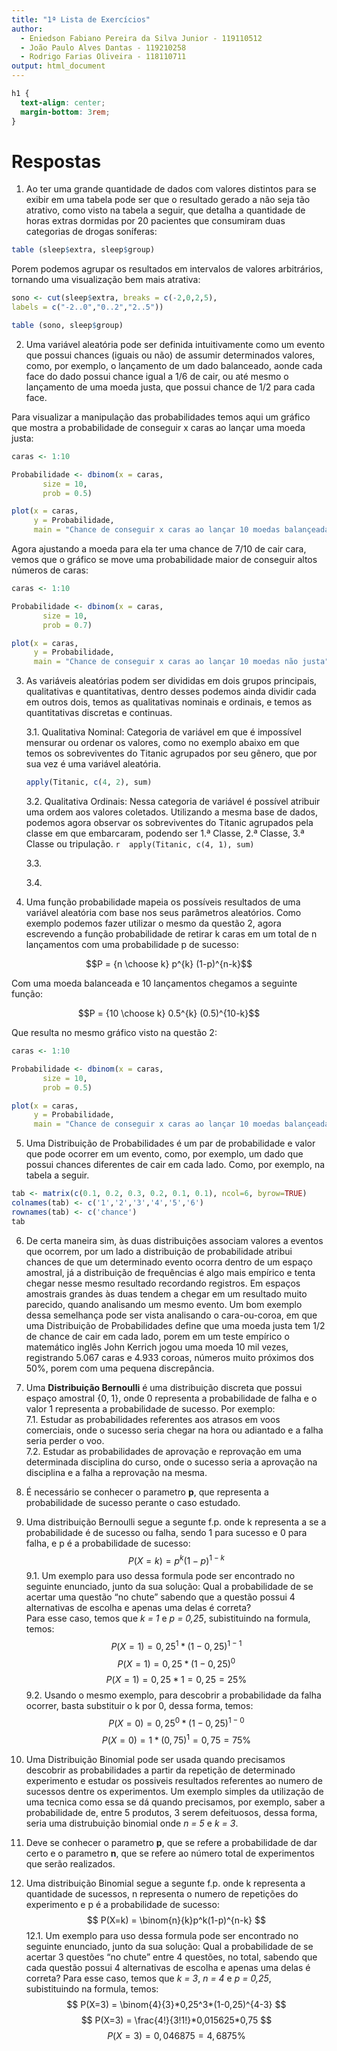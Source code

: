 ```yaml
---
title: "1ª Lista de Exercícios"
author: 
  - Eniedson Fabiano Pereira da Silva Junior - 119110512  
  - João Paulo Alves Dantas - 119210258  
  - Rodrigo Farias Oliveira - 118110711
output: html_document
---
```


```css
h1 {
  text-align: center;
  margin-bottom: 3rem;
}
```

# Respostas

1. Ao ter uma grande quantidade de dados com valores distintos para se exibir em uma tabela pode ser que o resultado gerado a não seja tão atrativo, como visto na tabela a seguir, que detalha a quantidade de horas extras dormidas por 20 pacientes que consumiram duas categorias de drogas soníferas: 

``` r
table (sleep$extra, sleep$group)
```

Porem podemos agrupar os resultados em intervalos de valores arbitrários, tornando uma visualização bem mais atrativa: 
```r
sono <- cut(sleep$extra, breaks = c(-2,0,2,5), 
labels = c("-2..0","0..2","2..5"))

table (sono, sleep$group)
```

2. Uma variável aleatória pode ser definida intuitivamente como um evento que possui chances (iguais ou não) de assumir determinados valores, como, por exemplo, o lançamento de um dado balanceado, aonde cada face do dado possui chance igual a 1/6 de cair, ou até mesmo o lançamento de uma moeda justa, que possui chance de 1/2 para cada face.

Para visualizar a manipulação das probabilidades temos aqui um gráfico que mostra a probabilidade de conseguir x caras ao lançar uma moeda justa:

``` r
caras <- 1:10

Probabilidade <- dbinom(x = caras,
       size = 10,
       prob = 0.5)

plot(x = caras, 
     y = Probabilidade,
     main = "Chance de conseguir x caras ao lançar 10 moedas balançeada") 
```

Agora ajustando a moeda para ela ter uma chance de 7/10 de cair cara, vemos que o gráfico se move uma probabilidade maior de conseguir altos números de caras:

``` r
caras <- 1:10

Probabilidade <- dbinom(x = caras,
       size = 10,
       prob = 0.7)

plot(x = caras, 
     y = Probabilidade,
     main = "Chance de conseguir x caras ao lançar 10 moedas não justa") 
```

3. As variáveis aleatórias podem ser divididas em dois grupos principais, qualitativas e quantitativas, dentro desses podemos ainda dividir cada em outros dois, temos as qualitativas nominais e ordinais, e temos as quantitativas discretas e continuas.

    3.1. Qualitativa Nominal: Categoria de variável em que é impossível mensurar ou ordenar os valores, como no exemplo abaixo em que temos os sobreviventes do Titanic agrupados por seu gênero, que por sua vez é uma variável aleatória.

    ``` r
    apply(Titanic, c(4, 2), sum)
    ```
  
  
    3.2. Qualitativa Ordinais: Nessa categoria de variável é possível atribuir uma ordem aos valores coletados. Utilizando a mesma base de dados, podemos agora observar os sobreviventes do Titanic agrupados pela classe em que embarcaram, podendo ser 1.ª Classe, 2.ª Classe, 3.ª Classe ou tripulação.
    ``` r
    apply(Titanic, c(4, 1), sum)
    ```
    
    3.3.
    
    3.4.
    

4. Uma função probabilidade mapeia os possíveis resultados de uma variável aleatória com base nos seus parâmetros aleatórios. Como exemplo podemos fazer utilizar o mesmo da questão 2, agora escrevendo a função probabilidade de retirar k caras em um total de n lançamentos com uma probabilidade p de sucesso:

$$P = {n \choose k} p^{k} (1-p)^{n-k}$$

Com uma moeda balanceada e 10 lançamentos chegamos a seguinte função:

$$P = {10 \choose k} 0.5^{k} (0.5)^{10-k}$$

Que resulta no mesmo gráfico visto na questão 2:

``` r
caras <- 1:10

Probabilidade <- dbinom(x = caras,
       size = 10,
       prob = 0.5)

plot(x = caras, 
     y = Probabilidade,
     main = "Chance de conseguir x caras ao lançar 10 moedas balançeada") 
```

5. Uma Distribuição de Probabilidades é um par de probabilidade e valor que pode ocorrer em um evento, como, por exemplo, um dado que possui chances diferentes de cair em cada lado. Como, por exemplo, na tabela a seguir.

``` r
tab <- matrix(c(0.1, 0.2, 0.3, 0.2, 0.1, 0.1), ncol=6, byrow=TRUE)
colnames(tab) <- c('1','2','3','4','5','6')
rownames(tab) <- c('chance')
tab
```

6. De certa maneira sim, às duas distribuições associam valores a eventos que ocorrem, por um lado a distribuição de probabilidade atribui chances de que um determinado evento ocorra dentro de um espaço amostral, já a distribuição de frequências é algo mais empírico e tenta chegar nesse mesmo resultado recordando registros. Em espaços amostrais grandes às duas tendem a chegar em um resultado muito parecido, quando analisando um mesmo evento. Um bom exemplo dessa semelhança pode ser vista analisando o cara-ou-coroa, em que uma Distribuição de Probabilidades define que uma moeda justa tem 1/2 de chance de cair em cada lado, porem em um teste empírico o matemático inglês John Kerrich jogou uma moeda 10 mil vezes, registrando 5.067 caras e 4.933 coroas, números muito próximos dos 50%, porem com uma pequena discrepância.
  
7. Uma **Distribuição Bernoulli** é uma distribuição discreta que possui espaço amostral {0, 1}, onde 0 representa a probabilidade de falha e o valor 1 representa a probabilidade de sucesso. Por exemplo:  
    7.1. Estudar as probabilidades referentes aos atrasos em voos comerciais, onde o sucesso seria chegar na hora ou adiantado e a falha seria perder o voo.  
    7.2. Estudar as probabilidades de aprovação e reprovação em uma determinada disciplina do curso, onde o sucesso seria a aprovação na disciplina e a falha a reprovação na mesma.  
  
8. É necessário se conhecer o parametro **p**, que representa a probabilidade de sucesso perante o caso estudado.

9. Uma distribuição Bernoulli segue a segunte f.p. onde k representa a se a probabilidade é de sucesso ou falha, sendo 1 para sucesso e 0 para falha, e p é a probabilidade de sucesso:
$$
  P(X=k) = p^k(1-p)^{1-k}
$$
    9.1. Um exemplo para uso dessa formula pode ser encontrado no seguinte enunciado, junto da sua solução:
    Qual a probabilidade de se acertar uma questão "no chute" sabendo que a questão possui 4 alternativas de escolha e apenas uma delas é correta?  
    Para esse caso, temos que *k = 1* e *p = 0,25*, subistituindo na formula, temos:
    $$
      P(X=1) = 0,25^1*(1-0,25)^{1-1}
    $$
    $$
      P(X=1) = 0,25*(1-0,25)^0
    $$
    $$
      P(X=1) = 0,25*1 = 0,25 = 25\%
    $$
    9.2. Usando o mesmo exemplo, para descobrir a probabilidade da falha ocorrer, basta substituir o k por 0, dessa forma, temos:
    $$
      P(X=0) = 0,25^0*(1-0,25)^{1-0}
    $$
    $$
      P(X=0) = 1*(0,75)^1 = 0,75 = 75\%
    $$
10. Uma Distribuição Binomial pode ser usada quando precisamos descobrir as probabilidades a partir da repetição de determinado experimento e estudar os possiveis resultados referentes ao numero de sucessos dentre os experimentos. Um exemplo simples da utilização de uma tecnica como essa se dá quando precisamos, por exemplo, saber a probabilidade de, entre 5 produtos, 3 serem defeituosos, dessa forma, seria uma distrubuição binomial onde *n = 5* e *k = 3*.

11. Deve se conhecer o parametro **p**, que se refere a probabilidade de dar certo e o parametro **n**, que se refere ao número total de experimentos que serão realizados.

12. Uma distribuição Binomial segue a segunte f.p. onde k representa a quantidade de sucessos, n representa o numero de repetições do experimento e p é a probabilidade de sucesso:
$$
  P(X=k) = \binom{n}{k}p^k(1-p)^{n-k}
$$
    12.1. Um exemplo para uso dessa formula pode ser encontrado no seguinte enunciado, junto da sua solução:
    Qual a probabilidade de se acertar 3 questões "no chute" entre 4 questões, no total, sabendo que cada questão   possui 4 alternativas de escolha e apenas uma delas é correta?
    Para esse caso, temos que *k = 3*, *n = 4* e *p = 0,25*, subistituindo na formula, temos:
    $$
      P(X=3) = \binom{4}{3}*0,25^3*(1-0,25)^{4-3}
    $$
    $$
      P(X=3) = \frac{4!}{3!1!}*0,015625*0,75
    $$
    $$
      P(X=3) = 0,046875 = 4,6875\%
    $$
